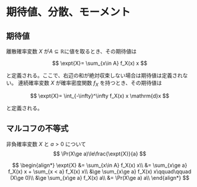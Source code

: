 # 期待値、分散、モーメント

::: {#def-exp}
## 期待値

離散確率変数 $X$ が$A\subseteq\mathbb{R}$に値を取るとき、その期待値は

$$
\expt{X}= \sum_{x\in A} f_X(x) x
$$

と定義される。ここで、右辺の和が絶対収束しない場合は期待値は定義されない。
連続確率変数 $X$ が確率密度関数 $f_X$ を持つとき、その期待値は

$$
\expt{X}= \int_{-\infty}^\infty f_X(x) x \mathrm{d}x
$$

と定義される。

:::



::: {#thm-markov}
## マルコフの不等式

非負確率変数 $X$ と $a>0$ について
$$
\Pr(X\ge a)\le\frac{\expt{X}}{a}
$$
:::
::: {.proof}
$$
\begin{align*}
\expt{X} &= \sum_{x\in A} f_X(x) x\\
&= \sum_{x\ge a} f_X(x) x + \sum_{x < a} f_X(x) x\\
&\ge \sum_{x\ge a} f_X(x) x\qquad\qquad (X\ge 0)\\
&\ge \sum_{x\ge a} f_X(x) a\\
&= \Pr(X\ge a) a\\
\end{align*}
$$
:::

